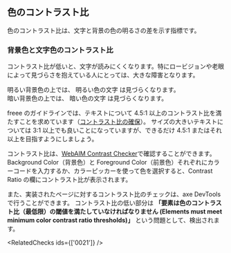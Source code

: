 
<Title>色のコントラスト比</Title>

## 色のコントラスト比

色のコントラスト比は、文字と背景の色の明るさの差を示す指標です。

### 背景色と文字色のコントラスト比

コントラスト比が低いと、文字が読みにくくなります。特にロービジョンや老眼によって見づらさを抱えている人にとっては、大きな障害となります。

<ExampleContainer>
  <div style={{ padding: '0.25rem 0.75rem', background: '#fff', color: '#323232'}}>
    明るい背景色の上では、
    <span style={{color: '#fff0d2'}}>明るい色の文字</span>
    は見づらくなります。
  </div>

  <div style={{padding: '0.25rem 0.75rem', background: '#464343', color: '#fff'}}>
    暗い背景色の上では、
    <span style={{color: '#5a5a5a'}}>暗い色の文字</span>
    は見づらくなります。
  </div>
</ExampleContainer>

freee のガイドラインでは、テキストについて 4.5:1 以上のコントラスト比を満たすことを求めています（[コントラスト比の確保](https://a11y-guidelines.freee.co.jp/categories/text.html#gl-text-contrast)）。
サイズの大きいテキストについては 3:1 以上でも良いことになっていますが、できるだけ 4.5:1 またはそれ以上を目指すようにしましょう。

コントラスト比は、[WebAIM Contrast Checker](https://webaim.org/resources/contrastchecker/)で確認することができます。
Background Color（背景色）と Foreground Color（前景色）それぞれにカラーコードを入力するか、カラーピッカーを使って色を選択すると、Contrast Ratio の欄にコントラスト比が表示されます。

また、実装されたページに対するコントラスト比のチェックは、axe DevTools で行うことができます。
コントラスト比の低い部分は **「要素は色のコントラスト比（最低限）の閾値を満たしていなければなりません (Elements must meet minimum color contrast ratio thresholds)」** という問題として、検出されます。

<RelatedChecks ids={['0021']} />
